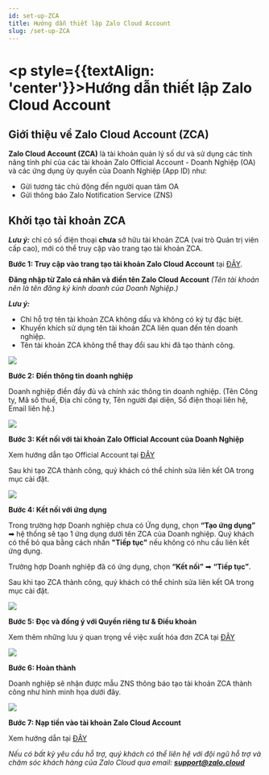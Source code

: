 ```yaml
---
id: set-up-ZCA
title: Hướng dẫn thiết lập Zalo Cloud Account
slug: /set-up-ZCA
---
```


# <p style={{textAlign: 'center'}}>Hướng dẫn thiết lập Zalo Cloud Account

## Giới thiệu về Zalo Cloud Account (ZCA)

**Zalo Cloud Account (ZCA)** là tài khoản quản lý số dư và sử dụng các tính năng tính phí của các tài khoản Zalo Official Account - Doanh Nghiệp (OA) và các ứng dụng ủy quyền của Doanh Nghiệp (App ID) như:  

* Gửi tương tác chủ động đến người quan tâm OA
* Gửi thông báo Zalo Notification Service (ZNS)  

## Khởi tạo tài khoản ZCA 

***Lưu ý:*** chỉ có số điện thoại **chưa** sở hữu tài khoản ZCA (vai trò Quản trị viên cấp cao), mới có thể truy cập vào trang tạo tài khoản ZCA. 

**Bước 1: Truy cập vào trang tạo tài khoản Zalo Cloud Account** tại [ĐÂY](https://account.zalo.cloud/account/create).

**Đăng nhập từ Zalo cá nhân và điền tên Zalo Cloud Account** *(Tên tài khoản nên là tên đăng ký kinh doanh của Doanh Nghiệp.)*

***Lưu ý:***  

* Chỉ hỗ trợ tên tài khoản ZCA không dấu và không có ký tự đặc biệt.
* Khuyến khích sử dụng tên tài khoản ZCA liên quan đến tên doanh nghiệp.
* Tên tài khoản ZCA không thể thay đổi sau khi đã tạo thành công. 

<p style={{textAlign: 'center'}}>
    <img src="https://stc-oa.zdn.vn/uploads/2024/08/21/e5e35a2b5de71f0ed895f6da9b31aaa5.png" />
</p>

**Bước 2: Điền thông tin doanh nghiệp**

Doanh nghiệp điền đầy đủ và chính xác thông tin doanh nghiệp. (Tên Công ty, Mã số thuế, Địa chỉ công ty, Tên người đại diện, Số điện thoại liên hệ, Email liên hệ.)  

<p style={{textAlign: 'center'}}>
    <img src="https://stc-oa.zdn.vn/uploads/2024/08/21/ee9b830385971d766242c3a79afdaa24.png" />
</p>

**Bước 3: Kết nối với tài khoản Zalo Official Account của Doanh Nghiệp** 

Xem hướng dẫn tạo Official Account tại [ĐÂY](https://oa.zalo.me/home/documents/vie/guides/khoi-tao-zalo-official-account_61)

Sau khi tạo ZCA thành công, quý khách có thể chỉnh sửa liên kết OA trong mục cài đặt.

<p style={{textAlign: 'center'}}>
    <img src="https://stc-oa.zdn.vn/uploads/2024/08/21/3271d6f7ed40c2033d8237d1120268a4.png" />
</p>

**Bước 4: Kết nối với ứng dụng**

Trong trường hợp Doanh nghiệp chưa có Ứng dụng, chọn **“Tạo ứng dụng”** ➡ hệ thống sẽ tạo 1 ứng dụng dưới tên ZCA của Doanh nghiệp. Quý khách có thể bỏ qua bằng cách nhấn **"Tiếp tục"** nếu không có nhu cầu liên kết ứng dụng.  

Trường hợp Doanh nghiệp đã có ứng dụng, chọn **“Kết nối”**  ➡ **“Tiếp tục”**.

Sau khi tạo ZCA thành công, quý khách có thể chỉnh sửa liên kết OA trong mục cài đặt.

<p style={{textAlign: 'center'}}>
    <img src="https://stc-oa.zdn.vn/uploads/2024/08/21/24e2202a59d33ce364b502ec99d17ec5.png" />
</p>

**Bước 5: Đọc và đồng ý với Quyền riêng tư & Điều khoản**

Xem thêm những lưu ý quan trọng về việc xuất hóa đơn ZCA tại [ĐÂY](https://zalo.cloud/blog/nhung-luu-y-quan-trong-ve-viec-xuat-hoa-don-tren-zalo-cloud/vvurkeybbvj7aa6r76)

<p style={{textAlign: 'center'}}>
    <img src="https://stc-oa.zdn.vn/uploads/2024/08/21/8eaef27a94bfaaf84a21681872c97c89.png" />
</p>

**Bước 6: Hoàn thành**

Doanh nghiệp sẽ nhận được mẫu ZNS thông báo tạo tài khoản ZCA thành công như hình minh họa dưới đây. 

<p style={{textAlign: 'center'}}>
    <img src="https://stc-oa.zdn.vn/uploads/2024/08/21/7786f6a349722011cbfed9bb1ea08d98.png" />
</p>

**Bước 7: Nạp tiền vào tài khoản Zalo Cloud Account**

Xem hướng dẫn tại [ĐÂY](https://zalo.cloud/blog/huong-dan-nap-tien-vao-tai-khoan-zalo-cloud-account-zca-/dbuegyjqepvn9gk79q)

*Nếu có bất kỳ yêu cầu hỗ trợ, quý khách có thể liên hệ với đội ngũ hỗ trợ và chăm sóc khách hàng của Zalo Cloud qua email:* ***support@zalo.cloud***
